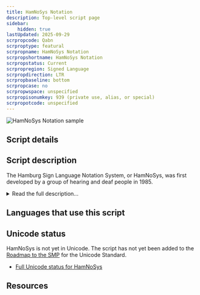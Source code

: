 ```yaml
---
title: HamNoSys Notation
description: Top-level script page
sidebar:
    hidden: true
lastUpdated: 2025-09-29
scrpropcode: Qabn
scrproptype: featural
scrpropname: HamNoSys Notation
scrpropshortname: HamNoSys Notation
scrpropstatus: Current
scrpropregion: Signed Language
scrpropdirection: LTR
scrpropbaseline: bottom
scrpropcase: no
scrpropwspace: unspecified
scrpropisonumkey: 939 (private use, alias, or special)
scrpropotcode: unspecified
---
```



![HamNoSys Notation sample](../images/qabn-sample.png "Detail from 'Goldilocks and the Three Bears' in HamNoSys")

## Script details

<ScriptDetails />

## Script description

The Hamburg Sign Language Notation System, or HamNoSys, was first developed by a group of hearing and deaf people in 1985.

<details>
<summary>Read the full description...</summary>It is currently in its fourth revision. Unlike the other scripts for writing signed languages, HamNoSys is not intended as a practical writing tool for everyday communication. Rather, its purpose is analogous to that of the International Phonetic Alphabet, which is used to transcribe the sounds of any given spoken language in a consistent way. In the same way, HamNoSys is based on the phonology of signed languages and designed with the capacity to transcribe every natural signed language in the world using consistent symbols across languages.

HamNoSys is an alphabet, written using 210 largely iconic characters. Based on Stokoe’s 4-parameter model, characters represent hand shape, hand orientation, location relative to other parts of the body, and movement. Each sign (or word) must be written by assigning a value to each of these parameters. Unlike Stokoe’s model, HamNoSys also provides a symmetry operator for representing symmetrical two-handed signs, and a limited number of non-manual components. Non-manual phonological elements can be represented in part by replacing the hand grapheme with the symbol for another body part, such as the head. The parameters of a sign are written in the following order:

- Symmetry Operator
- Non-manual Components
- Handshape
- Hand Position
- Location
- Movement


Smaller facial movements such as raised eyebrows or puffed out cheeks are more complex to represent. They can be written on another tier, synchronised to the master manual tier. HamNoSys has been criticised for not adequately representing facial expression, which forms a crucial part of the phonology of many signed languages. Work is underway to develop a more comprehensive system for representing this.

_This script is not currently recognized by [ISO 15924](http://www.unicode.org/iso15924/), but is included in ScriptSource for research purposes. If you have any information on this script, please add the information to the site. Your contributions can be a great help in refining and expanding the ISO 15924 standard._
</details>

## Languages that use this script

<WsList script='Qabn' wsMax='5' />

## Unicode status

HamNoSys is not yet in Unicode. The script has not yet been added to the [Roadmap to the SMP](http://www.unicode.org/roadmaps/smp/) for the Unicode Standard.

- [Full Unicode status for HamNoSys](/scrlang/unicode/qabn-unicode)



## Resources

<ScriptResources detailSummary='seemore' />

